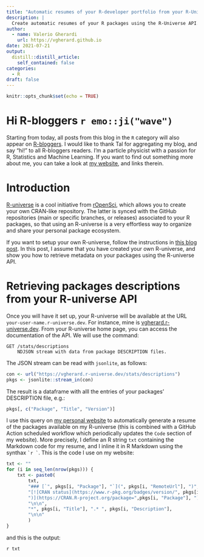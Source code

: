 ```yaml
---
title: "Automatic resumes of your R-developer portfolio from your R-Universe"
description: |
  Create automatic resumes of your R packages using the R-Universe API.
author:
  - name: Valerio Gherardi
    url: https://vgherard.github.io
date: 2021-07-21
output:
  distill::distill_article:
    self_contained: false
categories:
  - R
draft: false
---
```



```r
knitr::opts_chunk$set(echo = TRUE)
```

# Hi R-bloggers `r emo::ji("wave")` {.unnumbered}

Starting from today, all posts from this blog in the `R` category will also appear on [R-bloggers](https://www.r-bloggers.com/). I would like to thank Tal for aggregating my blog, and say "hi!" to all R-bloggers readers. I'm a particle physicist with a passion for R, Statistics and Machine Learning. If you want to find out something more about me, you can take a look at [my website](https://vgherard.github.io), and links therein.

# Introduction

[R-universe](https://ropensci.org/r-universe/) is a cool initiative from [rOpenSci](https://ropensci.org/), which allows you to create your own CRAN-like repository. The latter is synced with the GitHub repositories (main or specific branches, or releases) associated to your R packages, so that using an R-universe is a very effortless way to organize and share your personal package ecosystem.

If you want to setup your own R-universe, follow the instructions in [this blog post](https://ropensci.org/blog/2021/06/22/setup-runiverse/). In this post, I assume that you have created your own R-universe, and show you how to retrieve metadata on your packages using the R-universe API.

# Retrieving packages descriptions from your R-universe API

Once you will have it set up, your R-universe will be available at the URL `your-user-name.r-universe.dev`. For instance, mine is [vgherard.r-universe.dev](https://vgherard.r-universe.dev). From your R-universe home page, you can access the documentation of the API. We will use the command:

```
GET /stats/descriptions
	NDJSON stream with data from package DESCRIPTION files.
```

The JSON stream can be read with `jsonlite`, as follows:

```r
con <- url("https://vgherard.r-universe.dev/stats/descriptions")
pkgs <- jsonlite::stream_in(con)
```

The result is a dataframe with alll the entries of your packages' DESCRIPTION file, e.g.: 

```r
pkgs[, c("Package", "Title", "Version")]
```

I use this query on [my personal website](vgherard.github.io/code) to automatically generate a resume of the packages available on my R-universe (this is combined with a GitHub Action scheduled workflow which periodically updates the `Code` section of my website). More precisely, I define an R string `txt` containing the Markdown code for my resume, and I inline it in R Markdown using the synthax `` `r ` ``. This is the code I use on my website:

```r
txt <- ""
for (i in seq_len(nrow(pkgs))) {
	txt <- paste0(
		txt, 
		"### [`", pkgs[i, "Package"], "`](", pkgs[i, "RemoteUrl"], ")", "\n",
		"[![CRAN status](https://www.r-pkg.org/badges/version/", pkgs[i,"Package"],
		")](https://CRAN.R-project.org/package=",pkgs[i, "Package"], ")",
		"\n\n",
		"*", pkgs[i, "Title"], ".* ", pkgs[i, "Description"],
		"\n\n"
		)
}
```

and this is the output:

`r txt`
